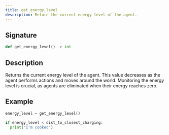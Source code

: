 ```yaml
---
title: get_energy_level
description: Return the current energy level of the agent.
---
```


## Signature

```py
def get_energy_level() -> int
```

## Description

Returns the current energy level of the agent.
This value decreases as the agent performs actions and moves around the world.
Monitoring the energy level is crucial, as agents are eliminated when their energy reaches zero.

## Example

```py
energy_level = get_energy_level()

if energy_level < dist_to_closest_charging:
  print("I'm cooked")
```
